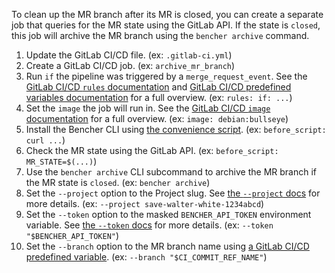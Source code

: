 
To clean up the MR branch after its MR is closed,
you can create a separate job that queries for the MR state using the GitLab API.
If the state is `closed`, this job will archive the MR branch using the `bencher archive` command.

<MergeRequestsClosedCode />

1. Update the GitLab CI/CD file.
   (ex: `.gitlab-ci.yml`)
2. Create a GitLab CI/CD job.
   (ex: `archive_mr_branch`)
3. Run `if` the pipeline was triggered by a `merge_request_event`.
   See the [GitLab CI/CD `rules` documentation][gitlab ci cd rules]
   and [GitLab CI/CD predefined variables documentation][gitlab ci cd redefined variables] for a full overview.
   (ex: `rules: if: ...`)
4. Set the `image` the job will run in.
   See the [GitLab CI/CD `image` documentation][gitlab ci cd image]
   for a full overview.
   (ex: `image: debian:bullseye`)
5. Install the Bencher CLI using [the convenience script][install bencher cli].
   (ex: `before_script: curl ...`)
6. Check the MR state using the GitLab API.
   (ex: `before_script: MR_STATE=$(...)`)
7. Use the `bencher archive` CLI subcommand to archive the MR branch
   if the MR state is `closed`.
   (ex: `bencher archive`)
8. Set the `--project` option to the Project slug.
   See [the `--project` docs][project option] for more details.
   (ex: `--project save-walter-white-1234abcd`)
9. Set the `--token` option to the masked `BENCHER_API_TOKEN` environment variable.
   See [the `--token` docs][token option] for more details.
   (ex: `--token "$BENCHER_API_TOKEN"`)
10. Set the `--branch` option to the MR branch name
   using [a GitLab CI/CD predefined variable][gitlab ci cd redefined variables].
   (ex: `--branch "$CI_COMMIT_REF_NAME"`)

[gitlab ci cd rules]: https://docs.gitlab.com/ee/ci/jobs/job_control.html#common-if-clauses-for-rules
[gitlab ci cd redefined variables]: https://docs.gitlab.com/ee/ci/variables/predefined_variables.html
[gitlab ci cd image]: https://docs.gitlab.com/ee/ci/yaml/index.html#image

[install bencher cli]: /docs/how-to/install-cli/#install-cli-with-script
[bencher run]: /docs/explanation/bencher-run/
[project option]: /docs/explanation/bencher-run/#--project-project
[token option]: /docs/explanation/bencher-run/#--token-token